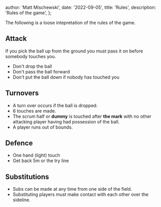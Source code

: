 
  author: 'Matt Mischewski',
  date: '2022-09-05',
  title: 'Rules',
  description: 'Rules of the game',
};


The following is a loose intepretation of the rules of the game.

## Attack

If you pick the ball up from the ground you must pass it on before somebody touches you.

- Don't drop the ball
- Don't pass the ball forward
- Don't put the ball down if nobody has touched you

## Turnovers

- A turn over occurs if the ball is dropped.
- 6 touches are made.
- The scrum half or **dummy** is touched after **the mark** with no other attacking player having had possession of the ball.
- A player runs out of bounds.

## Defence

- One hand (light) touch
- Get back 5m or the try line

## Substitutions

- Subs can be made at any time from one side of the field.
- Substituting players must make contact with each other over the sideline.
